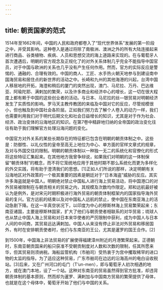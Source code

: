 ```yaml
---
---
---
```

title: 朝贡国家的范式
---



1514年至1662年间，中国的人民和政府都卷入了“现代世界体系”发展的第一阶段之中，并受其影响。这种卷入是通过将除了南极洲、澳洲之外的所有大陆连接起来进行商品、谷类植物、疾病、人员和思想交流的海上道路来实现的。在与葡萄牙人首次遭遇后，明朝的官方观念及正规化了的对外关系体制几乎完全不能指导中国官员，对于中国与欧洲的关系也几乎没有产生任何作用。然而，官方的实际反应是警惕的、通融的、合理有效的。中国的商人、工匠、水手热火朝天地参与到建设南中国海贸易和居住点的新世界的活动之中。长崎和九州的其他海港的兴起，台湾中国人移居地的开拓，海澄和稍后的厦门的突然出现，澳门、马尼拉、万丹、巴达维亚、阿瑜陀耶、满剌加的繁荣，以及许多商业和经济中心的增长，这一切在很大程度上都有赖于中国的这些创业者的活动。与日本、马尼拉的丝—银贸易对明朝经济发生了实质性的影响。罗马天主教传教团的来临及中国对它的反应，尽管规模很小，但也触及到中国社会各阶层。正如我们努力去了解个人卷入的动力一样，我们也需要利用我们对于明代后期文化和社会日益增长的知识，尤其是对于作为社会、经济、政治变体的沿海地区的知识。在第7卷中精辟地归纳的全帝国的政治变化往往有助于我们理解官方处理沿海问题的变化。

中国官方对外关系的某些长期存在的特征都已包含在明朝的朝贡体制之中。这些是：防御性、以礼仪性的皇帝至高无上地位为中心、单方面的官样文章式的规章，及对与外国交往的限制。明朝的朝贡体制以一种独一无二的系统化和官僚化的形式将这些特征汇集起来。在其他地方我曾争辩说，如果我们对明朝的这一体制保留“朝贡体制”的概念，而不将它笼统地应用于其他时期不那么系统化而更为多样化的外交实践，将有助于澄清我们的思想。[1]正如人们所说的那样，决定明朝有关沿海地区对外政策的一个极其重要的因素是朝廷对于“日本海盗”威胁的反应。其实许多海盗就是中国人。明朝绝对禁止中国私人进行海上贸易活动，将中国港口的对外贸易被限制在与朝贡相关的贸易之内，其规模及次数均作限定。郑和远航最好被认为是例外，是对宋元时期积极进行海外贸易的朝贡体制框架内的国家指导海外贸易的复兴。官方远航的结束以及对中国私人远航的禁止，使中国在东南亚海上的活动急剧下降。在这一半真空状况下，以印度为中心的穆斯林海上贸易繁荣起来；东南亚诸国，主要是穆斯林国家，扩大了他们与朝贡使者相联系的对华贸易；琉球人也从禁止中国人海上贸易和对日本来华使者的严厉限制中获利，成为中国人与日本人间的中间商，其贸易远达满剌加。中国人从来没有停止非法对外贸易和移居国外，有时在安排朝贡使者时，他们与东南亚的王公，尤其是暹罗的国王合作。[2]

到1500年，中国海上非法贸易的扩展使得福建漳州附近的月港繁荣起来。正德朝时，东南亚朝贡国来的船只获准不受朝贡制度对人数和次数的限制，任其所愿来华，但其贸易则须纳税。海船监管机构（市舶司）受热衷于为宫中攫取稀罕的进口物的太监的指导。为了适应这种贸易，广东市舶司在边远的沿海高州的电白设收税站。[3]后来，又在广州河口的屯门（T’un-men），即与葡萄牙人初次相遇的地方，或在澳门本地，设了一个站。这种对东南亚的贸易虽然得到官方批准，却违背朝贡体制的基本原则，然而却为暹罗、满剌加与中国南方贸易的繁荣提供了母体，也就是在这个母体中，葡萄牙开始了他们与中国的关系。